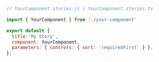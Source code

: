 ```js
// YourComponent.stories.js | YourComponent.stories.ts

import { YourComponent } from './your-component'

export default {
  title:'My Story',
  component: YourComponent,
  parameters: { controls: { sort: 'requiredFirst' } },
};
```